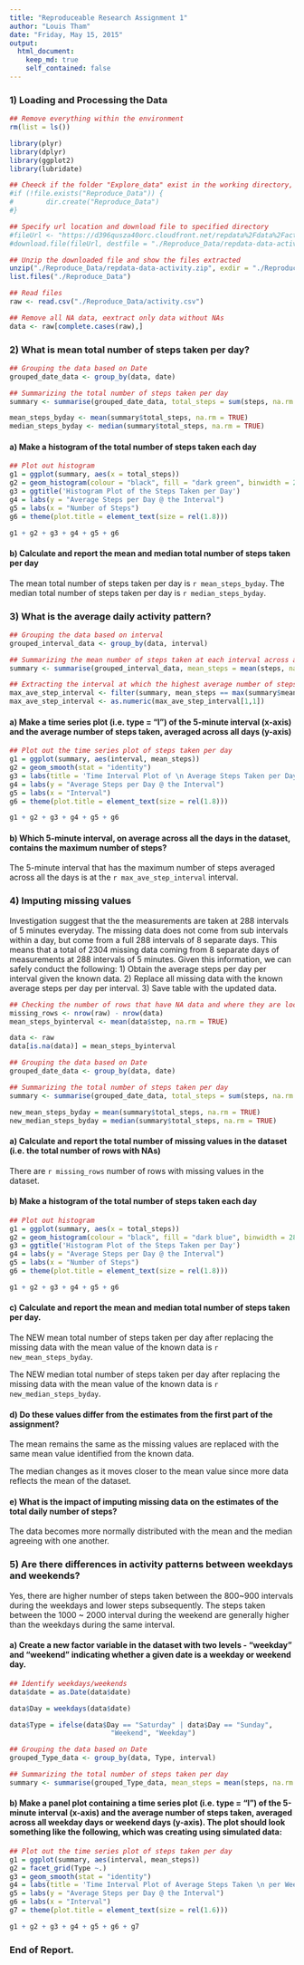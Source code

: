 ```yaml
---
title: "Reproduceable Research Assignment 1"
author: "Louis Tham"
date: "Friday, May 15, 2015"
output: 
  html_document:
    keep_md: true
    self_contained: false
---
```


### 1) Loading and Processing the Data
```r
## Remove everything within the environment
rm(list = ls())

library(plyr)
library(dplyr)
library(ggplot2)
library(lubridate)

## Cheeck if the folder "Explore_data" exist in the working directory, if not available, create it
#if (!file.exists("Reproduce_Data")) {
#        dir.create("Reproduce_Data")
#}

## Specify url location and download file to specified directory
#fileUrl <- "https://d396qusza40orc.cloudfront.net/repdata%2Fdata%2Factivity.zip"
#download.file(fileUrl, destfile = "./Reproduce_Data/repdata-data-activity.zip")

## Unzip the downloaded file and show the files extracted
unzip("./Reproduce_Data/repdata-data-activity.zip", exdir = "./Reproduce_Data")
list.files("./Reproduce_Data")

## Read files
raw <- read.csv("./Reproduce_Data/activity.csv")

## Remove all NA data, eextract only data without NAs
data <- raw[complete.cases(raw),]

```


### 2) What is mean total number of steps taken per day?
```r

## Grouping the data based on Date
grouped_date_data <- group_by(data, date)

## Summarizing the total number of steps taken per day
summary <- summarise(grouped_date_data, total_steps = sum(steps, na.rm = TRUE))

mean_steps_byday <- mean(summary$total_steps, na.rm = TRUE)
median_steps_byday <- median(summary$total_steps, na.rm = TRUE)


```

#### a) Make a histogram of the total number of steps taken each day
```r

## Plot out histogram
g1 = ggplot(summary, aes(x = total_steps))
g2 = geom_histogram(colour = "black", fill = "dark green", binwidth = 2800) 
g3 = ggtitle('Histogram Plot of the Steps Taken per Day')
g4 = labs(y = "Average Steps per Day @ the Interval")
g5 = labs(x = "Number of Steps")
g6 = theme(plot.title = element_text(size = rel(1.8)))

g1 + g2 + g3 + g4 + g5 + g6

```

#### b) Calculate and report the mean and median total number of steps taken per day
 The mean total number of steps taken per day is `r mean_steps_byday`.
 The median total number of steps taken per day is `r median_steps_byday`.


### 3) What is the average daily activity pattern?
```r

## Grouping the data based on interval
grouped_interval_data <- group_by(data, interval)

## Summarizing the mean number of steps taken at each interval across all days measured
summary <- summarise(grouped_interval_data, mean_steps = mean(steps, na.rm = TRUE))

## Extracting the interval at which the highest average number of steps were taken
max_ave_step_interval <- filter(summary, mean_steps == max(summary$mean_steps))
max_ave_step_interval <- as.numeric(max_ave_step_interval[1,1]) 

```

#### a) Make a time series plot (i.e. type = "l") of the 5-minute interval (x-axis) and the average number of steps taken, averaged across all days (y-axis)
```r

## Plot out the time series plot of steps taken per day
g1 = ggplot(summary, aes(interval, mean_steps))
g2 = geom_smooth(stat = "identity")
g3 = labs(title = 'Time Interval Plot of \n Average Steps Taken per Day')
g4 = labs(y = "Average Steps per Day @ the Interval")
g5 = labs(x = "Interval")
g6 = theme(plot.title = element_text(size = rel(1.8)))

g1 + g2 + g3 + g4 + g5 + g6

```

#### b) Which 5-minute interval, on average across all the days in the dataset, contains the maximum number of steps?
The 5-minute interval that has the maximum number of steps averaged across all the days is at the `r max_ave_step_interval` interval.


### 4) Imputing missing values
Investigation suggest that the the measurements are taken at 288 intervals of 5 minutes everyday. The missing data does not come from sub intervals within a day, but come from a full 288 intervals of 8 separate days. This means that a total of 2304 missing data coming from 8 separate days of measurements at 288 intervals of 5 minutes. Given this information, we can safely conduct the following:
1) Obtain the average steps per day per interval given the known data. 
2) Replace all missing data with the known average steps per day per interval. 
3) Save table with the updated data. 
```r

## Checking the number of rows that have NA data and where they are located
missing_rows <- nrow(raw) - nrow(data)
mean_steps_byinterval <- mean(data$step, na.rm = TRUE)

data <- raw
data[is.na(data)] = mean_steps_byinterval

## Grouping the data based on Date
grouped_date_data <- group_by(data, date)

## Summarizing the total number of steps taken per day
summary <- summarise(grouped_date_data, total_steps = sum(steps, na.rm = TRUE))

new_mean_steps_byday = mean(summary$total_steps, na.rm = TRUE)
new_median_steps_byday = median(summary$total_steps, na.rm = TRUE)

```

#### a) Calculate and report the total number of missing values in the dataset (i.e. the total number of rows with NAs)
There are `r missing_rows` number of rows with missing values in the dataset. 

#### b) Make a histogram of the total number of steps taken each day 
```r

## Plot out histogram
g1 = ggplot(summary, aes(x = total_steps))
g2 = geom_histogram(colour = "black", fill = "dark blue", binwidth = 2800) 
g3 = ggtitle('Histogram Plot of the Steps Taken per Day')
g4 = labs(y = "Average Steps per Day @ the Interval")
g5 = labs(x = "Number of Steps")
g6 = theme(plot.title = element_text(size = rel(1.8)))

g1 + g2 + g3 + g4 + g5 + g6


```

#### c) Calculate and report the mean and median total number of steps taken per day. 
The NEW mean total number of steps taken per day after replacing the missing data with the mean value of the known data is `r new_mean_steps_byday`.

The NEW median total number of steps taken per day after replacing the missing data with the mean value of the known data is `r new_median_steps_byday`.

#### d) Do these values differ from the estimates from the first part of the assignment?
The mean remains the same as the missing values are replaced with the same mean value identified from the known data.

The median changes as it moves closer to the mean value since more data reflects the mean of the dataset. 

#### e) What is the impact of imputing missing data on the estimates of the total daily number of steps?
The data becomes more normally distributed with the mean and the median agreeing with one another. 

### 5) Are there differences in activity patterns between weekdays and weekends?
Yes, there are higher number of steps taken between the 800~900 intervals during the weekdays and lower steps subsequently. The steps taken between the 1000 ~ 2000 interval during the weekend are generally higher than the weekdays during the same interval. 

#### a) Create a new factor variable in the dataset with two levels - "weekday" and "weekend" indicating whether a given date is a weekday or weekend day.
```r

## Identify weekdays/weekends
data$date = as.Date(data$date) 

data$Day = weekdays(data$date)

data$Type = ifelse(data$Day == "Saturday" | data$Day == "Sunday",
                         "Weekend", "Weekday")

## Grouping the data based on Date
grouped_Type_data <- group_by(data, Type, interval)

## Summarizing the total number of steps taken per day
summary <- summarise(grouped_Type_data, mean_steps = mean(steps, na.rm = TRUE))


```

#### b) Make a panel plot containing a time series plot (i.e. type = "l") of the 5-minute interval (x-axis) and the average number of steps taken, averaged across all weekday days or weekend days (y-axis). The plot should look something like the following, which was creating using simulated data:
```r

## Plot out the time series plot of steps taken per day
g1 = ggplot(summary, aes(interval, mean_steps))
g2 = facet_grid(Type ~.) 
g3 = geom_smooth(stat = "identity") 
g4 = labs(title = 'Time Interval Plot of Average Steps Taken \n per Weekday/Weekend')
g5 = labs(y = "Average Steps per Day @ the Interval")
g6 = labs(x = "Interval")
g7 = theme(plot.title = element_text(size = rel(1.6)))

g1 + g2 + g3 + g4 + g5 + g6 + g7

```







### End of Report.
